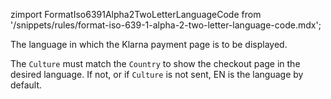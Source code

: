 zimport FormatIso6391Alpha2TwoLetterLanguageCode from '/snippets/rules/format-iso-639-1-alpha-2-two-letter-language-code.mdx';
  
<ParamField body="Culture" type="string" >  
<FormatIso6391Alpha2TwoLetterLanguageCode />     
The language in which the Klarna payment page is to be displayed. 
 
The `Culture` must match the `Country` to show the checkout page in the desired language. If not, or if `Culture` is not sent, EN is the language by default.  
</ParamField>